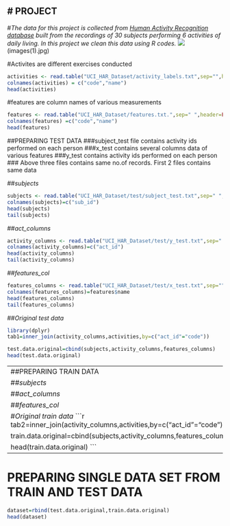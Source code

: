 # PROJECT
----------

#*The data for this project is collected from [Human Activity Recognition database](http://archive.ics.uci.edu/ml/datasets/Human+Activity+Recognition+Using+Smartphones) built from the recordings of 30 subjects performing 6 activities of daily living.
In this project we clean this data using R codes.*
![](images.jpg)(images(1).jpg)

#Activites are different exercises conducted

```r
activities <- read.table("UCI_HAR_Dataset/activity_labels.txt",sep="",header=FALSE)
colnames(activities) = c("code","name")
head(activities)
```
#features are column names of various measurements
```r
features <- read.table("UCI_HAR_Dataset/features.txt.",sep=" ",header=FALSE)
colnames(features) =c("code","name")
head(features)
```

##PREPARING TEST DATA
###subject_test file contains activity ids performed on each person
###x_test contains several columns data of various features
###y_test contains activity ids performed on each person
### Above three files contains same no.of records. First 2 files contains same data

##*subjects*
```r
subjects <- read.table("UCI_HAR_Dataset/test/subject_test.txt",sep=" ",header=FALSE)
colnames(subjects)=c("sub_id")
head(subjects)
tail(subjects)
```

##*act_columns*
```r
activity_columns <- read.table("UCI_HAR_Dataset/test/y_test.txt",sep=" ",header=FALSE)
colnames(activity_columns)=c("act_id")
head(activity_columns)
tail(activity_columns)
```

##*features_col*
```r
features_columns <- read.table("UCI_HAR_Dataset/test/x_test.txt",sep="",header=FALSE)
colnames(features_columns)=features$name
head(features_columns)
tail(features_columns)
```

##*Original test data*
```r
library(dplyr)
tab1=inner_join(activity_columns,activities,by=c("act_id"="code"))

test.data.original=cbind(subjects,activity_columns,features_columns)
head(test.data.original)
```
----------------------------------------------------------------------------------------------
##PREPARING TRAIN DATA

##*subjects*
```r
subjects <- read.table("UCI_HAR_Dataset/train/subject_train.txt",sep="",header=F)
colnames(subjects)<- c("sub_id")
head(subjects)
```

##*act_columns*
```r
activity_columns <- read.table("UCI_HAR_Dataset/train/y_train.txt",sep=" ",header=FALSE)
colnames(activity_columns) <- c("act_id")
head(activity_columns)
```

##*features_col*
```r
features_columns<- read.table("UCI_HAR_Dataset/train/X_train.txt",sep="",header=FALSE)
colnames(features_columns) <- features$name
head(features_columns)
```

#*Original train data*
```r
tab2=inner_join(activity_columns,activities,by=c("act_id"="code"))

train.data.original=cbind(subjects,activity_columns,features_columns)

head(train.data.original)
```
-------------------------------------------------------------------------------------------

# PREPARING SINGLE DATA SET FROM TRAIN AND TEST DATA

```r
dataset=rbind(test.data.original,train.data.original)
head(dataset)
```